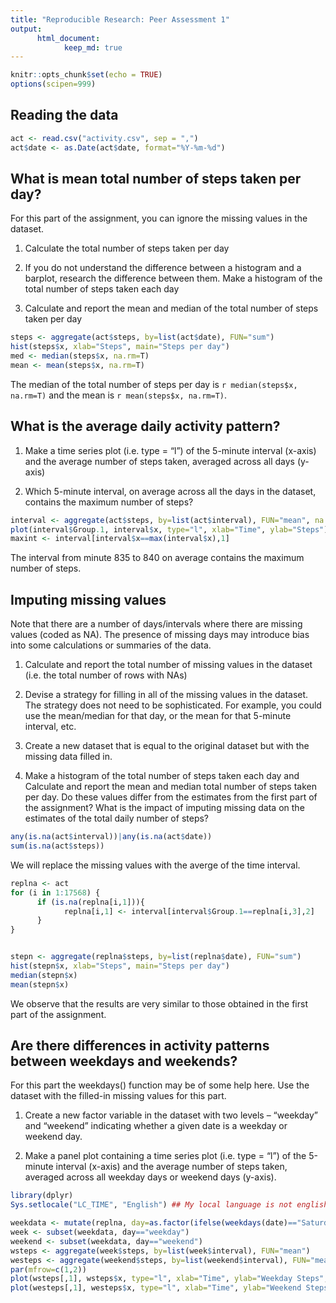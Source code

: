 ---
title: "Reproducible Research: Peer Assessment 1"
output:
      html_document:    
            keep_md: true
---

```{r setup, include=FALSE}
knitr::opts_chunk$set(echo = TRUE)
options(scipen=999)
```




## Reading the data


```{r}
act <- read.csv("activity.csv", sep = ",")
act$date <- as.Date(act$date, format="%Y-%m-%d")
```




## What is mean total number of steps taken per day?

For this part of the assignment, you can ignore the missing values in the dataset.

1. Calculate the total number of steps taken per day

2. If you do not understand the difference between a histogram and a barplot, research the difference between them. Make a histogram of the total number of steps taken each day

3. Calculate and report the mean and median of the total number of steps taken per day


```{r}
steps <- aggregate(act$steps, by=list(act$date), FUN="sum")
hist(steps$x, xlab="Steps", main="Steps per day")
med <- median(steps$x, na.rm=T)
mean <- mean(steps$x, na.rm=T)
```

The median of the total number of steps per day is `r median(steps$x, na.rm=T)` and the mean is `r mean(steps$x, na.rm=T)`.




## What is the average daily activity pattern?

1. Make a time series plot (i.e. type = "l") of the 5-minute interval (x-axis) and the average number of steps taken, averaged across all days (y-axis)

2. Which 5-minute interval, on average across all the days in the dataset, contains the maximum number of steps?


```{r}
interval <- aggregate(act$steps, by=list(act$interval), FUN="mean", na.rm=T)
plot(interval$Group.1, interval$x, type="l", xlab="Time", ylab="Steps")
maxint <- interval[interval$x==max(interval$x),1]
```

The interval from minute 835 to 840 on average contains the maximum number of steps.



## Imputing missing values

Note that there are a number of days/intervals where there are missing values (coded as NA). The presence of missing days may introduce bias into some calculations or summaries of the data.

1. Calculate and report the total number of missing values in the dataset (i.e. the total number of rows with NAs)

2. Devise a strategy for filling in all of the missing values in the dataset. The strategy does not need to be sophisticated. For example, you could use the mean/median for that day, or the mean for that 5-minute interval, etc.

3. Create a new dataset that is equal to the original dataset but with the missing data filled in.

4. Make a histogram of the total number of steps taken each day and Calculate and report the mean and median total number of steps taken per day. Do these values differ from the estimates from the first part of the assignment? What is the impact of imputing missing data on the estimates of the total daily number of steps?


```{r}
any(is.na(act$interval))|any(is.na(act$date))
sum(is.na(act$steps))
```


We will replace the missing values with the averge of the time interval.

```{r}
replna <- act
for (i in 1:17568) {
      if (is.na(replna[i,1])){
            replna[i,1] <- interval[interval$Group.1==replna[i,3],2]
      }
}


stepn <- aggregate(replna$steps, by=list(replna$date), FUN="sum")
hist(stepn$x, xlab="Steps", main="Steps per day")
median(stepn$x)
mean(stepn$x)
```

We observe that the results are very similar to those obtained in the first part of the assignment.



## Are there differences in activity patterns between weekdays and weekends?

For this part the weekdays() function may be of some help here. Use the dataset with the filled-in missing values for this part.

1. Create a new factor variable in the dataset with two levels -- "weekday" and "weekend" indicating whether a given date is a weekday or weekend day.

2. Make a panel plot containing a time series plot (i.e. type = "l") of the 5-minute interval (x-axis) and the average number of steps taken, averaged across all weekday days or weekend days (y-axis). 

```{r results='hide', message=FALSE, warning=FALSE}
library(dplyr)
Sys.setlocale("LC_TIME", "English") ## My local language is not english, i use this to get the weekdays in english.
```
```{r}
weekdata <- mutate(replna, day=as.factor(ifelse(weekdays(date)=="Saturday" | weekdays(date)=="Sunday", "weekend", "weekday")))
week <- subset(weekdata, day=="weekday")
weekend <- subset(weekdata, day=="weekend")
wsteps <- aggregate(week$steps, by=list(week$interval), FUN="mean")
westeps <- aggregate(weekend$steps, by=list(weekend$interval), FUN="mean")
par(mfrow=c(1,2))
plot(wsteps[,1], wsteps$x, type="l", xlab="Time", ylab="Weekday Steps", lwd=1.5, col="blue")
plot(westeps[,1], westeps$x, type="l", xlab="Time", ylab="Weekend Steps", lwd=1.5, col="blue")
```





